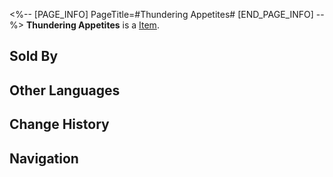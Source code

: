 <%-- [PAGE_INFO]
PageTitle=#Thundering Appetites#
[END_PAGE_INFO] --%>
{{Item Infobox
|title       = Thundering Appetites
|id          = 408416
|image       = Item Thundering Appetites.png
|type        = 
|invCategory = Consumables
|rarity      = 2
|effect      = Upon use, immediately heals a single ally by 24% of their Max HP plus 300 extra Max HP.
|description = Your lips and tongue yearn for juicy meat, your stomach craving to be filled &mdash; even the air seems to carry the scent of charcoal. Your belly emits a thunderous roar, and you struggle to maintain control.
|source1     = Dreamscape Sales Store
}}
{{Description|1=''"There are few desires in this world that are as insatiable as this one."''}}
'''Thundering Appetites''' is a [[Item]].

==Sold By==
{{Shop Availability}}

==Other Languages==
{{Other Languages
|en   = Thundering Appetites
|zhs  = 食欲如雷鸣炸响
|zht  = 食欲如雷鳴炸響
|ja   = 雷鳴のような食欲
|ko   = 천둥처럼 울리는 식욕
|es   = Hambre estruendosa
|fr   = Appétits rugissants
|ru   = Волчий аппетит
|th   = Thundering Appetites
|vi   = Thèm Ăn Như Sấm Vọng
|de   = Donnernder Appetit
|id   = Thundering Appetites
|pt   = Apetite Retumbante
}}

==Change History==
{{Change History|2.0}}

==Navigation==
{{Consumable Navbox}}